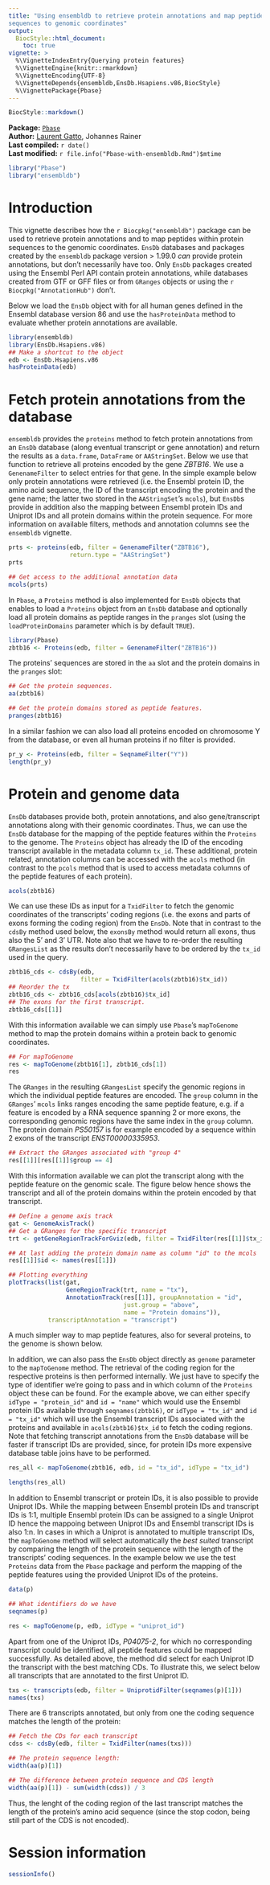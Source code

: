 ```yaml
---
title: "Using ensembldb to retrieve protein annotations and map peptide
sequences to genomic coordinates"
output:
  BiocStyle::html_document:
    toc: true
vignette: >
  %\VignetteIndexEntry{Querying protein features}
  %\VignetteEngine{knitr::rmarkdown}
  %\VignetteEncoding{UTF-8}
  %\VignetteDepends{ensembldb,EnsDb.Hsapiens.v86,BiocStyle}
  %\VignettePackage{Pbase}
---
```


```r
BiocStyle::markdown()
```

**Package:** [`Pbase`](http://bioconductor.org/packages/devel/bioc/html/Pbase.html)<br />
**Author:** [Laurent Gatto](http://cpu.sysbiol.cam.ac.uk/), Johannes Rainer <br />
**Last compiled:** `r date()` <br />
**Last modified:** `r file.info("Pbase-with-ensembldb.Rmd")$mtime`

```r
library("Pbase")
library("ensembldb")
```

# Introduction

This vignette describes how the `r Biocpkg("ensembldb")` package can be used to
retrieve protein annotations and to map peptides within protein sequences to the
genomic coordinates. `EnsDb` databases and packages created by the `ensembldb`
package version > 1.99.0 _can_ provide protein annotations, but don't necessarily
have too. Only `EnsDb` packages created using the Ensembl Perl API contain
protein annotations, while databases created from GTF or GFF files or from
`GRanges` objects or using the `r Biocpkg("AnnotationHub")` don't.

Below we load the `EnsDb` object with for all human genes defined in the Ensembl
database version 86 and use the `hasProteinData` method to evaluate whether
protein annotations are available.

```r
library(ensembldb)
library(EnsDb.Hsapiens.v86)
## Make a shortcut to the object
edb <- EnsDb.Hsapiens.v86
hasProteinData(edb)
```

# Fetch protein annotations from the database

`ensembldb` provides the `proteins` method to fetch protein annotations from an
`EnsDb` database (along eventual transcript or gene annotation) and return the
results as a `data.frame`, `DataFrame` or `AAStringSet`. Below we use that
function to retrieve all proteins encoded by the gene _ZBTB16_. We use a
`GenenameFilter` to select entries for that gene. In the simple example below
only protein annotations were retrieved (i.e. the Ensembl protein ID, the amino
acid sequence, the ID of the transcript encoding the protein and the gene name;
the latter two stored in the `AAStringSet`'s `mcols`), but `EnsDb`s provide in
addition also the mapping between Ensembl protein IDs and Uniprot IDs and all
protein domains within the protein sequence. For more information on available
filters, methods and annotation columns see the `ensembldb` vignette.

```r
prts <- proteins(edb, filter = GenenameFilter("ZBTB16"),
                 return.type = "AAStringSet")
prts

## Get access to the additional annotation data
mcols(prts)

```

In `Pbase`, a `Proteins` method is also implemented for `EnsDb` objects that
enables to load a `Proteins` object from an `EnsDb` database and optionally load
all protein domains as peptide ranges in the `pranges` slot (using the
`loadProteinDomains` parameter which is by default `TRUE`).

```r
library(Pbase)
zbtb16 <- Proteins(edb, filter = GenenameFilter("ZBTB16"))
```

The proteins' sequences are stored in the `aa` slot and the protein domains in
the `pranges` slot:

```r
## Get the protein sequences.
aa(zbtb16)

## Get the protein domains stored as peptide features.
pranges(zbtb16)
```

In a similar fashion we can also load all proteins encoded on chromosome Y from
the database, or even all human proteins if no filter is provided.

```r
pr_y <- Proteins(edb, filter = SeqnameFilter("Y"))
length(pr_y)
```

# Protein and genome data

`EnsDb` databases provide both, protein annotations, and also gene/transcript
annotations along with their genomic coordinates. Thus, we can use the `EnsDb`
database for the mapping of the peptide features within the `Proteins` to the
genome. The `Proteins` object has already the ID of the encoding transcript
available in the metadata column `tx_id`. These additional, protein related,
annotation columns can be accessed with the `acols` method (in contrast to the
`pcols` method that is used to access metadata columns of the peptide features
of each protein).

```r
acols(zbtb16)
```

We can use these IDs as input for a `TxidFilter` to fetch the genomic
coordinates of the transcripts' coding regions (i.e. the exons and parts of
exons forming the coding region) from the `EnsDb`. Note that in contrast to the
`cdsBy` method used below, the `exonsBy` method would return all exons, thus
also the 5' and 3' UTR. Note also that we have to re-order the resulting
`GRangesList` as the results don't necessarily have to be ordered by the `tx_id`
used in the query.

```r
zbtb16_cds <- cdsBy(edb,
                    filter = TxidFilter(acols(zbtb16)$tx_id))
## Reorder the tx
zbtb16_cds <- zbtb16_cds[acols(zbtb16)$tx_id]
## The exons for the first transcript.
zbtb16_cds[[1]]
```

With this information available we can simply use `Pbase`'s `mapToGenome`
method to map the protein domains within a protein back to genomic coordinates.

```r
## For mapToGenome
res <- mapToGenome(zbtb16[1], zbtb16_cds[1])
res
```

The `GRanges` in the resulting `GRangesList` specify the genomic regions in
which the individual peptide features are encoded. The `group` column in the
`GRanges`' `mcols` links ranges encoding the same peptide feature, e.g. if a
feature is encoded by a RNA sequence spanning 2 or more exons, the corresponding
genomic regions have the same index in the `group` column. The protein domain
_PS50157_ is for example encoded by a sequence within 2 exons of the transcript _ENST00000335953_.

```r
## Extract the GRanges associated with "group 4"
res[[1]][res[[1]]$group == 4]
```

With this information available we can plot the transcript along with the
peptide feature on the genomic scale. The figure below hence shows the
transcript and all of the protein domains within the protein encoded by that transcript.

```r

## Define a genome axis track
gat <- GenomeAxisTrack()
## Get a GRanges for the specific transcript
trt <- getGeneRegionTrackForGviz(edb, filter = TxidFilter(res[[1]]$tx_id[1]))

## At last adding the protein domain name as column "id" to the mcols
res[[1]]$id <- names(res[[1]])

## Plotting everything
plotTracks(list(gat,
                GeneRegionTrack(trt, name = "tx"),
                AnnotationTrack(res[[1]], groupAnnotation = "id",
                                just.group = "above",
                                name = "Protein domains")),
           transcriptAnnotation = "transcript")

```

A much simpler way to map peptide features, also for several proteins, to the
genome is shown below.

In addition, we can also pass the `EnsDb` object directly as `genome` parameter
to the `mapToGenome` method. The retrieval of the coding region for the
respective proteins is then performed internally. We just have to specify the
type of identifier we're going to pass and in which column of the `Proteins`
object these can be found. For the example above, we can either specify `idType
= "protein_id"` and `id = "name"` which would use the Ensembl protein IDs
available through `seqnames(zbtb16)`, or `idType = "tx_id"` and `id = "tx_id"`
which will use the Ensembl transcript IDs associated with the proteins and
available in `acols(zbtb16)$tx_id` to fetch the coding regions. Note that
fetching transcript annotations from the `EnsDb` database will be faster if
transcript IDs are provided, since, for protein IDs more expensive database
table joins have to be performed.

```r

res_all <- mapToGenome(zbtb16, edb, id = "tx_id", idType = "tx_id")

lengths(res_all)
```

In addition to Ensembl transcript or protein IDs, it is also possible to provide
Uniprot IDs. While the mapping between Ensembl protein IDs and transcript IDs is
1:1, multiple Ensembl protein IDs can be assigned to a single Uniprot ID hence
the mappoing between Uniprot IDs and Ensembl transcript IDs is also 1:n. In
cases in which a Uniprot is annotated to multiple transcript IDs, the
`mapToGenome` method will select automatically the _best suited_ transcript by
comparing the length of the protein sequence with the length of the transcripts'
coding sequences. In the example below we use the test `Proteins` data from the
`Pbase` package and perform the mapping of the peptide features using the
provided Uniprot IDs of the proteins.

```r
data(p)

## What identifiers do we have
seqnames(p)

res <- mapToGenome(p, edb, idType = "uniprot_id")

```

Apart from one of the Uniprot IDs, _P04075-2_, for which no corresponding
transcript could be identified, all peptide features could be mapped
successfully. As detailed above, the method did select for each Uniprot ID the
transcript with the best matching CDs. To illustrate this, we select below all
transcripts that are annotated to the first Uniprot ID.

```r
txs <- transcripts(edb, filter = UniprotidFilter(seqnames(p)[1]))
names(txs)
```

There are 6 transcripts annotated, but only from one the coding sequence matches
the length of the protein:

```r
## Fetch the CDs for each transcript
cdss <- cdsBy(edb, filter = TxidFilter(names(txs)))

## The protein sequence length:
width(aa(p)[1])

## The difference between protein sequence and CDS length
width(aa(p)[1]) - sum(width(cdss)) / 3

```

Thus, the lenght of the coding region of the last transcript matches the length
of the protein's amino acid sequence (since the stop codon, being still part of
the CDS is not encoded).


# Session information

```r
sessionInfo()
```
